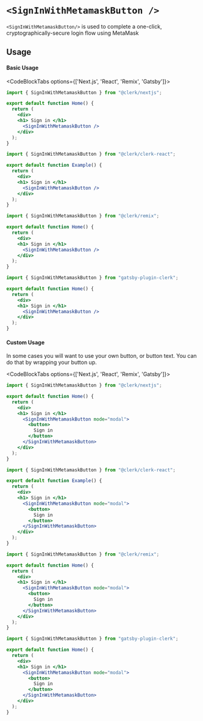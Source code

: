 
# `<SignInWithMetamaskButton />`

`<SignInWithMetamaskButton/>` is used to complete a one-click, cryptographically-secure login flow using MetaMask

## Usage

#### Basic Usage

<CodeBlockTabs options={['Next.js', 'React', 'Remix', 'Gatsby']}>
```jsx copy filename="pages/index.js"
import { SignInWithMetamaskButton } from "@clerk/nextjs";

export default function Home() {
  return (
    <div>
    <h1> Sign in </h1>
      <SignInWithMetamaskButton />
    </div>
  );
}
```
```jsx copy filename="example.js"
import { SignInWithMetamaskButton } from "@clerk/clerk-react";

export default function Example() {
  return (
    <div>
    <h1> Sign in </h1>
      <SignInWithMetamaskButton />
    </div>
  );
}
```
```jsx copy filename="pages/index.js"
import { SignInWithMetamaskButton } from "@clerk/remix";

export default function Home() {
  return (
    <div>
    <h1> Sign in </h1>
      <SignInWithMetamaskButton />
    </div>
  );
}
```
```jsx copy filename="pages/index.js"
import { SignInWithMetamaskButton } from "gatsby-plugin-clerk";

export default function Home() {
  return (
    <div>
    <h1> Sign in </h1>
      <SignInWithMetamaskButton />
    </div>
  );
}
```
</CodeBlockTabs>

#### Custom Usage

In some cases you will want to use your own button, or button text. You can do that by wrapping your button up.

<CodeBlockTabs options={['Next.js', 'React', 'Remix', 'Gatsby']}>
```jsx copy filename="pages/index.js"
import { SignInWithMetamaskButton } from "@clerk/nextjs";

export default function Home() {
  return (
    <div>
    <h1> Sign in </h1>
      <SignInWithMetamaskButton mode="modal">
        <button>
          Sign in
        </button>
      </SignInWithMetamaskButton>
    </div>
  );
}
```
```jsx copy filename="example.js"
import { SignInWithMetamaskButton } from "@clerk/clerk-react";

export default function Example() {
  return (
    <div>
    <h1> Sign in </h1>
      <SignInWithMetamaskButton mode="modal">
        <button>
          Sign in
        </button>
      </SignInWithMetamaskButton>
    </div>
  );
}
```
```jsx copy filename="pages/index.js"
import { SignInWithMetamaskButton } from "@clerk/remix";

export default function Home() {
  return (
    <div>
    <h1> Sign in </h1>
      <SignInWithMetamaskButton mode="modal">
        <button>
          Sign in
        </button>
      </SignInWithMetamaskButton>
    </div>
  );
}
```
```jsx copy filename="pages/index.js"
import { SignInWithMetamaskButton } from "gatsby-plugin-clerk";

export default function Home() {
  return (
    <div>
    <h1> Sign in </h1>
      <SignInWithMetamaskButton mode="modal">
        <button>
          Sign in
        </button>
      </SignInWithMetamaskButton>
    </div>
  );
}
```
</CodeBlockTabs>
